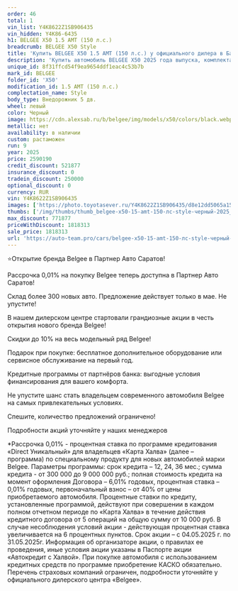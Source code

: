 ```yaml
---
order: 46
total: 1
vin_list: Y4K8622Z1SB906435
vin_hidden: Y4K86-6435
h1: BELGEE X50 1.5 AMT (150 л.с.)
breadcrumb: BELGEE X50 Style
title: 'Купить BELGEE X50 1.5 AMT (150 л.с.) у официального дилера в Балаково'
description: 'Купить автомобиль BELGEE X50 2025 года выпуска, комплектация Style, цвет - Черный, двигатель - 1.5 AMT (150 л.с.) у официального дилера в г. Балаково. Стоимость данного автомобиля BELGEE X50 – 1818313'
unique_id: 8f31ffcd54f9ea9654ddf1eac4c53b7b
mark_id: BELGEE
folder_id: 'X50'
modification_id: 1.5 AMT (150 л.с.)
complectation_name: Style
body_type: Внедорожник 5 дв.
wheel: левый
color: Черный
image: https://cdn.alexsab.ru/b/belgee/img/models/x50/colors/black.webp
metallic: нет
availability: в наличии
custom: растаможен
run: 9
year: 2025
price: 2590190
credit_discount: 521877
insurance_discount: 0
tradein_discount: 250000
optional_discount: 0
currency: RUR
vin: Y4K8622Z1SB906435
images: ['https://photo.toyotasever.ru/Y4K8622Z1SB906435/d8e12dd5065a15ab6c57f8e92a58d370.jpg', 'https://photo.toyotasever.ru/Y4K8622Z1SB906435/92bd1ce3b203d622cd145fceac0b6710.jpg', 'https://photo.toyotasever.ru/Y4K8622Z1SB906435/074e9eb7fe3acbc46628a845634029d2.jpg', 'https://photo.toyotasever.ru/Y4K8622Z1SB906435/7cb9821f83ab9462c2a6533ad159a67f.jpg', 'https://photo.toyotasever.ru/Y4K8622Z1SB906435/71f13d53ce0dbbfb332bd6eceb04ecc9.jpg', 'https://photo.toyotasever.ru/Y4K8622Z1SB906435/93dfbee308aaeff852fad6d0f7b2b31c.jpg', 'https://photo.toyotasever.ru/Y4K8622Z1SB906435/62028b18c6f3cb84926dfc10d75deee1.jpg']
thumbs: ['/img/thumbs/thumb_belgee-x50-15-amt-150-лс-style-черный-2025_8d370_0.webp', '/img/thumbs/thumb_belgee-x50-15-amt-150-лс-style-черный-2025_b6710_1.webp', '/img/thumbs/thumb_belgee-x50-15-amt-150-лс-style-черный-2025_029d2_2.webp', '/img/thumbs/thumb_belgee-x50-15-amt-150-лс-style-черный-2025_9a67f_3.webp', '/img/thumbs/thumb_belgee-x50-15-amt-150-лс-style-черный-2025_4ecc9_4.webp']
max_discount: 771877
priceWithDiscount: 1818313
sale_price: 1818313
url: 'https://auto-team.pro/cars/belgee-x50-15-amt-150-лс-style-черный-2025/'
---
```

<p>
 ⭐Открытие бренда Belgee в Партнер Авто Саратов!
</p>
<p>
</p>
<p>
 Рассрочка 0,01% на покупку Belgee теперь доступна в Партнер Авто Саратов!
</p>
<p>
 Склад более 300 новых авто. Предложение действует только в мае. He упустите!
</p>
<p>
</p>
<p>
 В нашем дилерском центре стартовали грандиозные акции в честь открытия нового бренда Belgee!
</p>
<p>
</p>
<p>
 Скидки дo 10% нa весь модельный ряд Belgee!
</p>
<p>
 Подарок при покупке: бесплатное дополнительное оборудование или сервисное обслуживание на первый год.
</p>
<p>
 Кредитные программы от партнёров банка: выгодные условия финансирования для вашего комфорта.
</p>
<p>
</p>
<p>
 Не упустите шанс стать владельцем современного автомобиля Belgee на самых привлекательных условиях.
</p>
<p>
 Спешите, количество предложений ограничено!
</p>
<p>
</p>
<p>
 Подробности акций уточняйте у наших менеджеров
</p>
<p>
</p>
<p>
 *Рассрочка 0,01% - процентная ставка по программе кредитования «Dirесt Уникальный» для владельцев «Карта Халва» (далее – программа) по специальному продукту для новых автомобилей марки Belgee. Параметры программы: срок кредита – 12, 24, 36 мес.; сумма кредита - от 300 000 до 9 000 000 руб.; полная стоимость кредита на момент оформления Договора – 6,01% годовых, процентная ставка – 0,01% годовых, первоначальный взнос – от 40% от цены приобретаемого автомобиля. Процентные ставки по кредиту, установленные программой, действуют при совершении в каждом полном отчетном периоде по «Карта Халва» в течение действия кредитного договора от 5 операций на общую сумму от 10 000 руб. В случае несоблюдения условий акции - действующая процентная ставка увеличивается на 6 процентных пунктов. Срок акции – с 04.05.2025 г. по 31.05.2025г. Информация об организаторе акции, о правилах ее проведения, иные условия акции указаны в Паспорте акции «Автокредит с Халвой». При покупке автомобиля с использованием кредитных средств по программе приобретение КАСКО обязательно. Перечень страховых компаний ограничен, подробности уточняйте у официального дилерского центра «Belgee».
</p>
